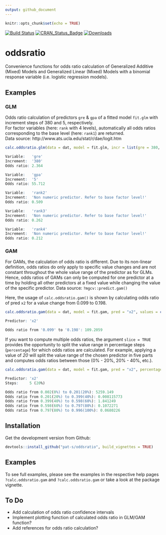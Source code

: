 ```yaml
---
output: github_document
---
```


```r
knitr::opts_chunk$set(echo = TRUE)
```

[![Build Status](https://travis-ci.org/pat-s/oddsratio.svg?branch=master)](https://travis-ci.org/pat-s/oddsratio)
[![CRAN_Status_Badge](http://www.r-pkg.org/badges/version/oddsratio)](http://cran.r-project.org/package=oddsratio)
[![Downloads](http://cranlogs.r-pkg.org/badges/oddsratio?color=brightgreen)](http://www.r-pkg.org/pkg/oddsratio)

# oddsratio

Convenience functions for odds ratio calculation of Generalized Additive (Mixed)
Models and Generalized Linear (Mixed) Models with a binomial
response variable (i.e. logistic regression models).  

## Examples

### GLM

Odds ratio calculation of predictors `gre` & `gpa` of a fitted model `fit.glm`
with increment steps of 380 and 5, respectively.  
For factor variables (here: `rank` with 4 levels), automatically all odds ratios
corresponding to the base level (here: `rank1`) are returned.  
Data source: http://www.ats.ucla.edu/stat/r/dae/logit.htm

```R
calc.oddsratio.glm(data = dat, model = fit.glm, incr = list(gre = 380, gpa = 5))
```

```R
Variable:   'gre'
Increment:  '380'
Odds ratio: 2.364

Variable:   'gpa'
Increment:  '5'
Odds ratio: 55.712

Variable:   'rank2'
Increment:  'Non numeric predictor. Refer to base factor level!'
Odds ratio: 0.509

Variable:   'rank3'
Increment:  'Non numeric predictor. Refer to base factor level!'
Odds ratio: 0.262

Variable:   'rank4'
Increment:  'Non numeric predictor. Refer to base factor level!'
Odds ratio: 0.212
```

### GAM

For GAMs, the calculation of odds ratio is different. 
Due to its non-linear definition, odds ratios do only apply to specific
value changes and are not constant throughout the whole value range of the 
predictor as for GLMs. 
Hence, odds ratios of GAMs can only be computed for one predictor at a time by 
holding all other predictors at a fixed value while changing the value of the 
specific predictor. 
Data source: `?mgcv::predict.gam()`

Here, the usage of `calc.oddsratio.gam()` is shown by calculating odds ratio of 
pred `x2` for a value change from 0.099 to 0.198.

```R
calc.oddsratio.gam(data = dat, model = fit.gam, pred = "x2", values = c(0.099, 0.198))
```

```R
Predictor: 'x2'

Odds ratio from '0.099' to '0.198': 109.2059
```

If you want to compute multiple odds ratios, the argument `slice = TRUE` 
provides the opportunity to split the value range in percentage steps (`percentage`)
for which odds ratios are calculated. For example, applying a value of *20* 
will split the value range of the chosen predictor in five parts and computes 
odds ratios between those (0% - 20%, 20% - 40%, etc.). 

```R
calc.oddsratio.gam(data = dat, model = fit.gam, pred = "x2", percentage = 20, slice = TRUE)
```

```R
Predictor: 'x2'
Steps:     5 (20%)

Odds ratio from 0.002(0%) to 0.201(20%): 5259.149
Odds ratio from 0.201(20%) to 0.399(40%): 0.008115773
Odds ratio from 0.399(40%) to 0.598(60%): 1.841249
Odds ratio from 0.598(60%) to 0.797(80%): 0.1072271
Odds ratio from 0.797(80%) to 0.996(100%): 0.0680226
```


## Installation

Get the development version from Github:

```R
devtools::install_github("pat-s/oddsratio", build_vignettes = TRUE)
```
## Examples

To see full examples, please see the examples in the respective help pages 
`?calc.oddsratio.gam` and `?calc.oddsratio.gam` or take a look at the package
vignette.

## To Do

- Add calculation of odds ratio confidence intervals
- Implement plotting function of calculated odds ratio in GLM/GAM function?
- Add references for odds ratio calculation?

